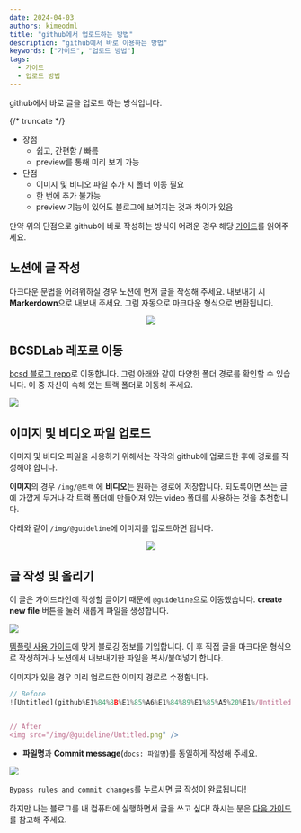 ```yaml
---
date: 2024-04-03
authors: kimeodml
title: "github에서 업로드하는 방법"
description: "github에서 바로 이용하는 방법"
keywords: ["가이드", "업로드 방법"]
tags:
  - 가이드
  - 업로드 방법
---
```


github에서 바로 글을 업로드 하는 방식입니다.

{/* truncate */}

- 장점
    - 쉽고, 간편함 / 빠름
    - preview를 통해 미리 보기 가능
- 단점
    - 이미지 및 비디오 파일 추가 시 폴더 이동 필요
    - 한 번에 추가 불가능
    - preview 기능이 있어도 블로그에 보여지는 것과 차이가 있음

만약 위의 단점으로 github에 바로 작성하는 방식이 어려운 경우 해당 [가이드](https://www.notion.so/VSCode-a1c6f608137c4df88f99125d4145af7e?pvs=21)를 읽어주세요.

## 노션에 글 작성

마크다운 문법을 어려워하실 경우 노션에 먼저 글을 작성해 주세요. 내보내기 시 **Markerdown**으로 내보내 주세요. 그럼 자동으로 마크다운 형식으로 변환됩니다.

<p align="center">
  <img src="/img/@guideline/guide-1/Untitled.png" />
</p>

## BCSDLab 레포로 이동

[bcsd 블로그 repo](https://github.com/BCSDLab/BCSD_BLOG)로 이동합니다. 그럼 아래와 같이 다양한 폴더 경로를 확인할 수 있습니다. 이 중 자신이 속해 있는 트랙 폴더로 이동해 주세요.


<img src="/img/@guideline/guide-1/Untitled 1.png" />


## 이미지 및 비디오 파일 업로드

이미지 및 비디오 파일을 사용하기 위해서는 각각의 github에 업로드한 후에 경로를 작성해야 합니다.

**이미지**의 경우 `/img/@트랙` 에 **비디오**는 원하는 경로에 저장합니다. 되도록이면 쓰는 글에 가깝게 두거나 각 트랙 폴더에 만들어져 있는 video 폴더를 사용하는 것을 추천합니다. 

아래와 같이 `/img/@guideline`에 이미지를 업로드하면 됩니다.

<p align="center">
  <img src="/img/@guideline/guide-1/Untitled 2.png" />
</p>

## 글 작성 및 올리기

이 글은 가이드라인에 작성할 글이기 때문에 `@guideline`으로 이동했습니다. **create new file** 버튼을 눌러 새롭게 파일을 생성합니다.

<img src="/img/@guideline/guide-1/Untitled 3.png" />

[템플릿 사용 가이드](https://blog.bcsdlab.com/guideline/template)에 맞게 블로깅 정보를 기입합니다. 이 후 직접 글을 마크다운 형식으로 작성하거나 노션에서 내보내기한 파일을 복사/붙여넣기 합니다.

이미지가 있을 경우 미리 업로드한 이미지 경로로 수정합니다.

```jsx
// Before
![Untitled](github%E1%84%8B%E1%85%A6%E1%84%89%E1%85%A5%20%E1%/Untitled.png)


// After
<img src="/img/@guideline/Untitled.png" />
```

- **파일명**과 **Commit message**(`docs: 파일명`)를 동일하게 작성해 주세요.

<img src="/img/@guideline/guide-1/Untitled 4.png" />

`Bypass rules and commit changes`를 누르시면 글 작성이 완료됩니다!

하지만 나는 블로그를 내 컴퓨터에 실행하면서 글을 쓰고 싶다! 하시는 분은 [다음 가이드](https://www.notion.so/VSCode-a1c6f608137c4df88f99125d4145af7e?pvs=21)를 참고해 주세요.